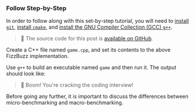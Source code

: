 
### Follow Step-by-Step

In order to follow along with this set-by-step tutorial, you will need to [install `git`](https://git-scm.com/downloads), [install `cmake`](https://cmake.org/download/#latest), and [install the GNU Compiler Collection (GCC) `g++`](https://gcc.gnu.org/install/).

> 🐰 The source code for this post is [available on GitHub](https://github.com/bencherdev/bencher/tree/main/examples/cpp/google_benchmark).

Create a C++ file named `game.cpp`,
and set its contents to the above FizzBuzz implementation.

Use `g++` to build an executable named `game` and then run it.
The output should look like:

<FizzBuzzOutput />

> 🐰 Boom! You're cracking the coding interview!

Before going any further, it is important to discuss the differences between micro-benchmarking and macro-benchmarking.
